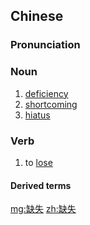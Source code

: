 ==Chinese==
{{zh-forms}}

===Pronunciation===
{{zh-pron
|m=quēshī
|cat=n,v
}}

===Noun===
{{zh-noun}}

# [[deficiency]]
# [[shortcoming]]
# [[hiatus]]

===Verb===
{{zh-verb}}

# to [[lose]]

====Derived terms====
{{zh-der|注意力缺失症}}

[[mg:缺失]]
[[zh:缺失]]
